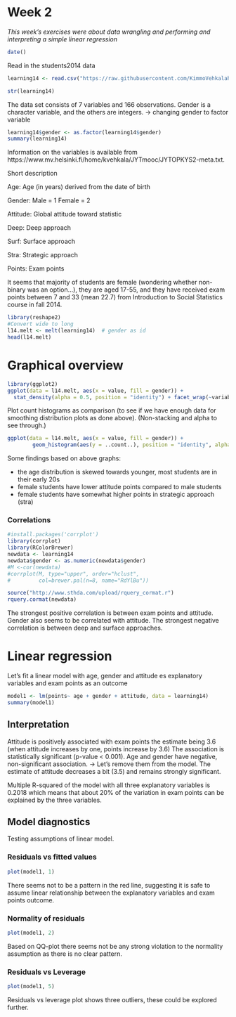 # Week 2

*This week's exercises were about data wrangling and performing* 
*and interpreting a simple linear regression*


```r
date()
```

Read in the students2014 data

```r
learning14 <- read.csv("https://raw.githubusercontent.com/KimmoVehkalahti/Helsinki-Open-Data-Science/master/datasets/learning2014.txt", header = TRUE, sep = ",")
```

```r
str(learning14)
```
The data set consists of 7 variables and 166 observations. Gender is a character variable,
and the others are integers. -> changing gender to factor variable

```r
learning14$gender <- as.factor(learning14$gender)
summary(learning14)
```
Information on the variables is available from https://www.mv.helsinki.fi/home/kvehkala/JYTmooc/JYTOPKYS2-meta.txt. 

Short description

Age: Age (in years) derived from the date of birth

Gender: Male = 1  Female = 2

Attitude: Global attitude toward statistic

Deep:  Deep approach

Surf: Surface approach

Stra: Strategic approach   

Points: Exam points

It seems that majority of students are female (wondering whether non-binary was an option...), 
they are aged 17-55, 
and they have received exam points between 7 and 33 (mean 22.7) from 
Introduction to Social Statistics course in fall 2014. 


```r
library(reshape2)
#Convert wide to long
l14.melt <- melt(learning14)  # gender as id
head(l14.melt)
```
# Graphical overview

```r
library(ggplot2)
ggplot(data = l14.melt, aes(x = value, fill = gender)) + 
  stat_density(alpha = 0.5, position = "identity") + facet_wrap(~variable, scales = "free")
```

Plot count histograms as comparison (to see if we have enough data for smoothing distribution plots as done above).
(Non-stacking and alpha to see through.)

```r
ggplot(data = l14.melt, aes(x = value, fill = gender)) +
        geom_histogram(aes(y = ..count..), position = "identity", alpha = 0.5) + facet_wrap(~variable, scales = "free")
```

Some findings based on above graphs:

- the age distribution is skewed towards younger, most students are in their early 20s
- female students have lower attitude points compared to male students
- female students have somewhat higher points in strategic approach (stra)


### Correlations

```r
#install.packages('corrplot')
library(corrplot)
library(RColorBrewer)
newdata <- learning14
newdata$gender <- as.numeric(newdata$gender)
#M <-cor(newdata)
#corrplot(M, type="upper", order="hclust",
#         col=brewer.pal(n=8, name="RdYlBu"))

source("http://www.sthda.com/upload/rquery_cormat.r")
rquery.cormat(newdata)
```
The strongest positive correlation is between exam points and attitude. 
Gender also seems to be correlated with attitude.
The strongest negative correlation is between deep and surface approaches.

# Linear regression

Let's fit a linear model with age, gender and attitude es explanatory variables and 
exam points as an outcome


```r
model1 <- lm(points~ age + gender + attitude, data = learning14)
summary(model1)
```
## Interpretation

Attitude is positively associated with exam points the estimate being 3.6
(when attitude increases by one, points increase by 3.6) 
The association is statistically significant (p-value < 0.001). 
Age and gender have negative, non-significant association. -> Let's remove them from the model.
The estimate of attitude decreases a bit (3.5) and remains strongly significant. 

Multiple R-squared of the model with all three explanatory variables is 0.2018 
which means that about 20% of the variation in exam points can be explained by the three variables.

## Model diagnostics

Testing assumptions of linear model.

### Residuals vs fitted values

```r
plot(model1, 1)
```

There seems not to be a pattern in the red line, suggesting it is safe to assume 
linear relationship between the explanatory variables and exam points outcome.
 
### Normality of residuals

```r
plot(model1, 2)
```

Based on QQ-plot there seems not be any strong violation to the normality assumption as there is no clear pattern. 

### Residuals vs Leverage

```r
plot(model1, 5)
```

Residuals vs leverage plot shows three outliers, these could be explored further. 
